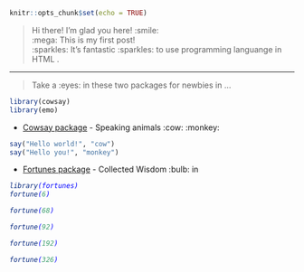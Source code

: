 ```r
knitr::opts_chunk$set(echo = TRUE)
```

> Hi there! I'm glad you here!  :smile:  
> :mega: This is my first post!  
> :sparkles: It's fantastic :sparkles: to use <i class="fab fa-r-project" style="color:blue"></i> programming languange in HTML <i class="fab fa-html5" style="color:orange"></i>.

---

> Take a :eyes: in these two packages for newbies in <i class="fab fa-r-project" style="color:blue"></i>...

```r
library(cowsay)
library(emo)
```

* [Cowsay package](https://cran.r-project.org/web/packages/cowsay/vignettes/cowsay_tutorial.html) - Speaking animals :cow: :monkey:
```r
say("Hello world!", "cow")
say("Hello you!", "monkey")
```

* [Fortunes package](https://cran.r-project.org/web/packages/fortunes/vignettes/fortunes.pdf) - Collected Wisdom :bulb: in <i class="fab fa-r-project" style="color:blue">
```r
library(fortunes)
fortune(6)

fortune(68)

fortune(92)

fortune(192)

fortune(326)
```